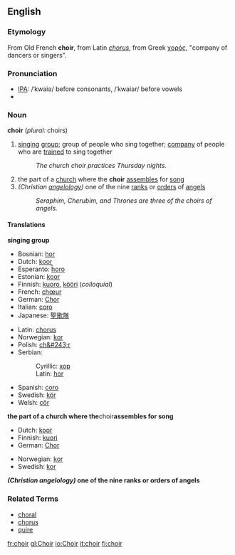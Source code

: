 {{Wikipedia}}
==English==
===Etymology===
From Old French '''choir''', from Latin ''[[chorus]]'', from Greek [[χορός]], "company of dancers or singers".
===Pronunciation===
*[[IPA]]: /ˈkwaiə/ before consonants, /ˈkwaiər/ before vowels
*{{audio|en-uk-choir.ogg|Audio (UK)}}

===Noun===
'''choir''' (''plural:'' choirs)

# [[sing]]ing [[group]]; group of people who sing together; [[company]] of people who are [[train]]ed to sing together
#: ''The church choir practices Thursday nights.''
#the part of a [[church]] where the '''choir''' [[assemble]]s for [[song]]
#''(Christian [[angelology]])'' one of the nine [[rank]]s or [[order]]s of [[angel]]s
#: ''Seraphim, Cherubim, and Thrones are three of the choirs of angels.''

====Translations====
'''singing group'''
{{top}}
*Bosnian: [[hor#Bosnian|hor]] {{m}}
*Dutch: [[koor]] {{n}}
*Esperanto: [[ĥoro]]
*Estonian: [[koor]]
*Finnish: [[kuoro]], [[kööri]] (''colloquial'')
*French: [[chœur]] {{m}}
*German: [[Chor]] {{m}}
*Italian: [[coro#Italian|coro]] {{m}}
*Japanese: [[聖歌隊]]
{{mid}}
*Latin: [[chorus]] {{m}}
*Norwegian: [[kor]] {{c}}
*Polish: [[ch&#243;r]] {{m}}
*Serbian:
*:Cyrillic: [[хор#Serbian|хор]] {{m}}
*:Latin: [[hor#Serbian|hor]] {{m}}
*Spanish: [[coro#Spanish|coro]] {{m}}
*Swedish: [[kör]] {{c}}
*Welsh: [[côr]]
{{bottom}}

'''the part of a church where the '''choir''' assembles for song'''
{{top}}
*Dutch: [[koor]] {{n}}
*Finnish: [[kuori]]
*German: [[Chor]] {{m}}
{{mid}}
*Norwegian: [[kor]] {{c}}
*Swedish: [[kor]] {{c}}
{{bottom}}

'''''(Christian angelology)'' one of the nine ranks or orders of angels'''
{{top}}
{{mid}}
{{bottom}}

===Related Terms===
*[[choral]]
*[[chorus]]
*[[quire]]

[[fr:choir]]
[[gl:Choir]]
[[io:Choir]]
[[it:choir]]
[[fi:choir]]